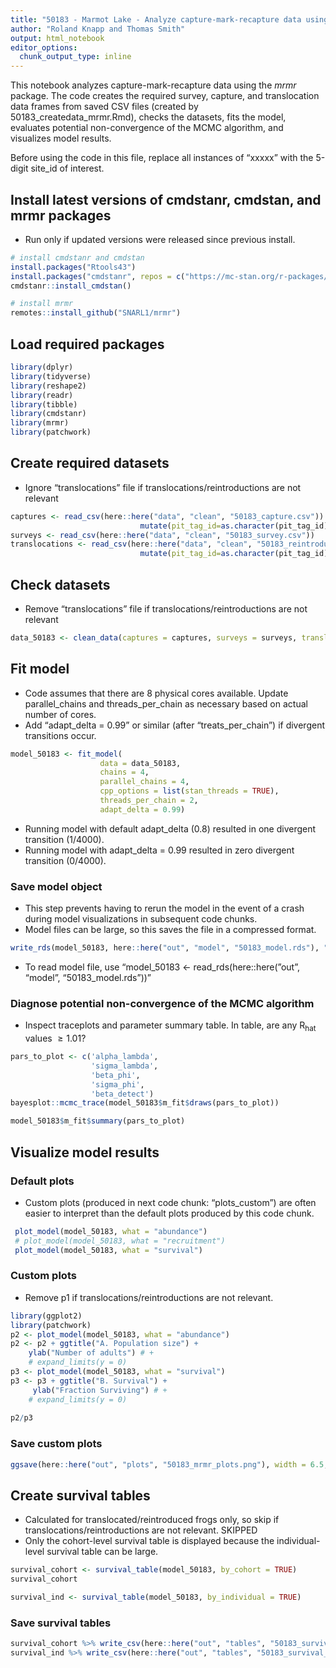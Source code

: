 ```yaml
---
title: "50183 - Marmot Lake - Analyze capture-mark-recapture data using *mrmr*"
author: "Roland Knapp and Thomas Smith"
output: html_notebook
editor_options: 
  chunk_output_type: inline
---
```

This notebook analyzes capture-mark-recapture data using the *mrmr* package. The code creates the required survey, capture, and translocation data frames from saved CSV files (created by 50183_createdata_mrmr.Rmd), checks the datasets, fits the model, evaluates potential non-convergence of the MCMC algorithm, and visualizes model results. 

Before using the code in this file, replace all instances of "xxxxx" with the 5-digit site_id of interest. 

## Install latest versions of cmdstanr, cmdstan, and mrmr packages

- Run only if updated versions were released since previous install.  
```r
# install cmdstanr and cmdstan
install.packages("Rtools43")
install.packages("cmdstanr", repos = c("https://mc-stan.org/r-packages/", getOption("repos")))
cmdstanr::install_cmdstan()

# install mrmr
remotes::install_github("SNARL1/mrmr")
```

## Load required packages

```r
library(dplyr)
library(tidyverse)
library(reshape2)
library(readr)
library(tibble)
library(cmdstanr)
library(mrmr)
library(patchwork)
```

## Create required datasets

- Ignore "translocations" file if translocations/reintroductions are not relevant

```r
captures <- read_csv(here::here("data", "clean", "50183_capture.csv")) %>% 
                             mutate(pit_tag_id=as.character(pit_tag_id)) 
surveys <- read_csv(here::here("data", "clean", "50183_survey.csv"))
translocations <- read_csv(here::here("data", "clean", "50183_reintroduction.csv")) %>% 
                             mutate(pit_tag_id=as.character(pit_tag_id)) 
```

## Check datasets

- Remove "translocations" file if translocations/reintroductions are not relevant

```r
data_50183 <- clean_data(captures = captures, surveys = surveys, translocations = translocations)
```

## Fit model

- Code assumes that there are 8 physical cores available. Update parallel_chains and threads_per_chain as necessary based on actual number of cores.  
- Add "adapt_delta = 0.99" or similar (after "treats_per_chain") if divergent transitions occur. 

```r
model_50183 <- fit_model(
                    data = data_50183, 
                    chains = 4, 
                    parallel_chains = 4, 
                    cpp_options = list(stan_threads = TRUE),
                    threads_per_chain = 2, 
                    adapt_delta = 0.99) 
```

- Running model with default adapt_delta (0.8) resulted in one divergent transition (1/4000).  
- Running model with adapt_delta = 0.99 resulted in zero divergent transition (0/4000).  

### Save model object

- This step prevents having to rerun the model in the event of a crash during model visualizations in subsequent code chunks.  
- Model files can be large, so this saves the file in a compressed format.  

```r
write_rds(model_50183, here::here("out", "model", "50183_model.rds"), "xz", compression = 9L)
```

- To read model file, use "model_50183 <- read_rds(here::here("out", "model", "50183_model.rds"))"

### Diagnose potential non-convergence of the MCMC algorithm

- Inspect traceplots and parameter summary table. In table, are any R~hat~ values $\ge 1.01$?

```r
pars_to_plot <- c('alpha_lambda', 
                  'sigma_lambda', 
                  'beta_phi', 
                  'sigma_phi', 
                  'beta_detect')
bayesplot::mcmc_trace(model_50183$m_fit$draws(pars_to_plot))

model_50183$m_fit$summary(pars_to_plot)
```

## Visualize model results

### Default plots

- Custom plots (produced in next code chunk: "plots_custom") are often easier to interpret than the default plots produced by this code chunk.  

```r
 plot_model(model_50183, what = "abundance")
 # plot_model(model_50183, what = "recruitment")
 plot_model(model_50183, what = "survival")
```

### Custom plots

- Remove p1 if translocations/reintroductions are not relevant.  

```r
library(ggplot2)
library(patchwork)
p2 <- plot_model(model_50183, what = "abundance") 
p2 <- p2 + ggtitle("A. Population size") +
    ylab("Number of adults") # + 
    # expand_limits(y = 0)
p3 <- plot_model(model_50183, what = "survival")
p3 <- p3 + ggtitle("B. Survival") +
     ylab("Fraction Surviving") # + 
    # expand_limits(y = 0)
  
p2/p3
```

### Save custom plots

```r
ggsave(here::here("out", "plots", "50183_mrmr_plots.png"), width = 6.5, height = 7.2)
```

## Create survival tables

- Calculated for translocated/reintroduced frogs only, so skip if translocations/reintroductions are not relevant. SKIPPED
- Only the cohort-level survival table is displayed because the individual-level survival table can be large.  

```r
survival_cohort <- survival_table(model_50183, by_cohort = TRUE)
survival_cohort

survival_ind <- survival_table(model_50183, by_individual = TRUE) 
```

### Save survival tables

```r
survival_cohort %>% write_csv(here::here("out", "tables", "50183_survival_cohort.csv"))
survival_ind %>% write_csv(here::here("out", "tables", "50183_survival_ind.csv"))
```

